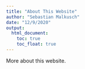 ```yaml
---
title: "About This Website"
author: "Sebastian Malkusch"
date: "12/9/2020"
output:
  html_document:
    toc: true
    toc_float: true
---
```


More about this website.
